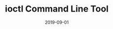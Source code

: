 ---
title: ioctl Command Line Tool
tag:  Tools
status: publish
date: 2019-09-01
slug: A simple and powerful command-line interface for interacting with the IoTeX blockchain
website: https://docs.iotex.io/developer/ioctl/install.html
twitter:
logo: /img/ioctl Command Line Tool.png
telegram:
featured_img: https://wp.gcap1.iotex.io/wp-content/uploads/2020/09/ioctl-header.png
---